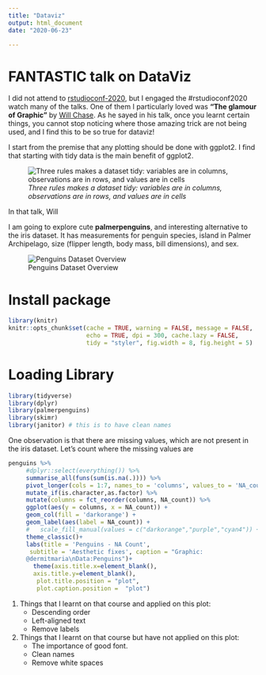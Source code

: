 ```yaml
---
title: "Dataviz"
output: html_document
date: "2020-06-23"

---
```


# FANTASTIC talk on DataViz

I did not attend to [rstudioconf-2020](https://rstudio.com/resources/rstudioconf-2020/), but I engaged the #rstudioconf2020 watch many of the talks. One of them I particularly loved was **"The glamour of Graphic"** by [Will Chase](https://rstudio.com/resources/rstudioconf-2020/the-glamour-of-graphics/). As he sayed in his talk, once you learnt certain things, you cannot stop noticing where those amazing trick are not being used, and I find this to be so true for dataviz!

I start from the premise that any plotting should be done with ggplot2. I find that starting with tidy data is the main benefit of ggplot2.

![_Three rules makes a dataset tidy: variables are in columns, observations are in rows, and values are in cells_](https://raw.githubusercontent.com/demar01/blog/master/static/img/tidy-data.png)

In that talk, Will 

I am going to explore cute **palmerpenguins**, and interesting alternative to the iris dataset. It has measurements for penguin species, island in Palmer Archipelago, size (flipper length, body mass, bill dimensions), and sex.

![Penguins Dataset Overview](https://raw.githubusercontent.com/demar01/blog/master/static/img/penguins-of-the-world.jpeg)

# Install package

```r
library(knitr)
knitr::opts_chunk$set(cache = TRUE, warning = FALSE, message = FALSE,
                      echo = TRUE, dpi = 300, cache.lazy = FALSE,
                      tidy = "styler", fig.width = 8, fig.height = 5)
```

# Loading Library

```r
library(tidyverse)
library(dplyr)
library(palmerpenguins)
library(skimr)
library(janitor) # this is to have clean names
```


One observation is that there are missing values, which are not present in the iris dataset. Let's count where the missing values are

```r
penguins %>%
     #dplyr::select(everything()) %>%
     summarise_all(funs(sum(is.na(.)))) %>%
     pivot_longer(cols = 1:7, names_to = 'columns', values_to = 'NA_count') %>%
     mutate_if(is.character,as.factor) %>%
     mutate(columns = fct_reorder(columns, NA_count)) %>%
     ggplot(aes(y = columns, x = NA_count)) +
     geom_col(fill = 'darkorange') +
     geom_label(aes(label = NA_count)) +
     #   scale_fill_manual(values = c("darkorange","purple","cyan4")) +
     theme_classic()+
     labs(title = 'Penguins - NA Count',
      subtitle = 'Aesthetic fixes', caption = "Graphic:
     @dermitmaria\nData:Penguins")+
       theme(axis.title.x=element_blank(),
       axis.title.y=element_blank(),
        plot.title.position = "plot",
        plot.caption.position =  "plot")
```

1. Things that I learnt on that course and applied on this plot:
    - Descending order
    - Left-aligned text
    - Remove labels
    

2. Things that I learnt on that course but have not applied on this plot:
    - The importance of good font.
    - Clean names
    - Remove white spaces
